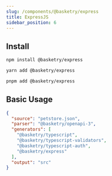 ```yaml
---
slug: /components/@basketry/express
title: ExpressJS
sidebar_position: 6
---
```



## Install

<Tabs groupId="package-manager">
  <TabItem value="npm" label="npm" default>

```sh
npm install @basketry/express
```

  </TabItem>
  <TabItem value="yarn" label="yarn">

```sh
yarn add @basketry/express
```

  </TabItem>
  <TabItem value="pnpm" label="pnpm">

```sh
pnpm add @basketry/express
```

  </TabItem>
</Tabs>

## Basic Usage

```json title="basketry.config.json"
{
  "source": "petstore.json",
  "parser": "@basketry/openapi-3",
  "generators": [
    "@basketry/typescript",
    "@basketry/typescript-validators",
    "@basketry/typescript-auth",
    "@basketry/express"
  ],
  "output": "src"
}
```
